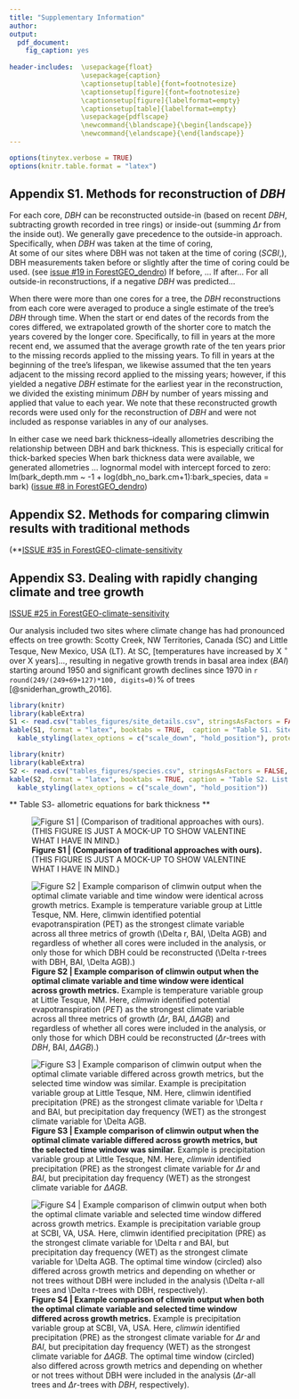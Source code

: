 ```yaml
---
title: "Supplementary Information"
author:
output: 
  pdf_document:
    fig_caption: yes
    
header-includes:  \usepackage{float}
                  \usepackage{caption}
                  \captionsetup[table]{font=footnotesize}
                  \captionsetup[figure]{font=footnotesize}
                  \captionsetup[figure]{labelformat=empty}
                  \captionsetup[table]{labelformat=empty}
                  \usepackage{pdflscape}
                  \newcommand{\blandscape}{\begin{landscape}}
                  \newcommand{\elandscape}{\end{landscape}}
---
```


```r
options(tinytex.verbose = TRUE)
options(knitr.table.format = "latex")
```

\listoftables
\listoffigures

\newpage

## Appendix S1. Methods for reconstruction of $DBH$

For each core, $DBH$ can be reconstructed outside-in (based on recent $DBH$, subtracting growth recorded in tree rings) or inside-out (summing $\Delta r$ from the inside out). 
We generally gave precedence to the outside-in approach.
Specifically, when $DBH$ was taken at the time of coring,  
At some of our sites where DBH was not taken at the time of coring (*SCBI*,), DBH measurements taken before or slightly after the time of coring could be used.
(see [issue #19 in ForestGEO_dendro](https://github.com/EcoClimLab/ForestGEO_dendro/issues/19))
If before, ... 
If after...
For all outside-in reconstructions, if a negative $DBH$ was predicted...

When there were more than one cores for a tree, the $DBH$ reconstructions from each core were averaged to produce a single estimate of the tree's $DBH$ through time. 
When the start or end dates of the records from the cores differed, we extrapolated growth of the shorter core to match the years covered by the longer core. 
Specifically, to fill in years at the more recent end, we assumed that the average growth rate of the ten years prior to the missing records applied to the missing years. 
To fill in years at the beginning of the tree's lifespan, we likewise assumed that the ten years adjacent to the missing record applied to the missing years; however, if this yielded a negative $DBH$ estimate for the earliest year in the reconstruction, we divided the existing minimum $DBH$ by number of years missing and applied that value to each year.
We note that these reconstructed growth records were used only for the reconstruction of $DBH$ and were not included as response variables in any of our analyses.


In either case we need bark thickness--ideally allometries describing the relationship between DBH and bark thickness. 
This is especially critical for thick-barked species
When bark thickness data were available, we generated allometries ... 
lognormal model with intercept forced to zero: lm(bark_depth.mm ~ -1 + log(dbh_no_bark.cm+1):bark_species, data = bark)
([issue #8 in ForestGEO_dendro](https://github.com/EcoClimLab/ForestGEO_dendro/issues/8))



\newpage

## Appendix S2. Methods for comparing climwin results with traditional methods
(**[ISSUE #35 in ForestGEO-climate-sensitivity ](https://github.com/EcoClimLab/ForestGEO-climate-sensitivity/issues/35)

\newpage

## Appendix S3. Dealing with rapidly changing climate and tree growth

[ISSUE #25 in ForestGEO-climate-sensitivity ](https://github.com/EcoClimLab/ForestGEO-climate-sensitivity/issues/25)

Our analysis included two sites where climate change has had pronounced effects on tree growth: Scotty Creek, NW Territories, Canada (SC) and Little Tesque, New Mexico, USA (LT).
At SC, [temperatures have increased by X $^\circ$ over X years]..., resulting in negative growth trends in basal area index ($BAI$) starting around 1950 and significant growth declines since 1970 in `r round(249/(249+69+127)*100, digits=0)`% of trees [@sniderhan_growth_2016].

\newpage

```r
library(knitr)
library(kableExtra)
S1 <- read.csv("tables_figures/site_details.csv", stringsAsFactors = FALSE, check.names = FALSE)
kable(S1, format = "latex", booktabs = TRUE,  caption = "Table S1. Site details", escape = F)%>%
  kable_styling(latex_options = c("scale_down", "hold_position"), protect_latex = T) 
```

\newpage
```r
library(knitr)
library(kableExtra)
S2 <- read.csv("tables_figures/species.csv", stringsAsFactors = FALSE, check.names = FALSE)
kable(S2, format = "latex", booktabs = TRUE, caption = "Table S2. List of species analyzed", escape = F)%>%
  kable_styling(latex_options = c("scale_down", "hold_position")) 
```

\newpage

** Table S3- allometric equations for bark thickness **

\newpage 
![**Figure S1 | (Comparison of traditional approaches with ours).**  (THIS FIGURE IS JUST A MOCK-UP TO SHOW VALENTINE WHAT I HAVE IN MIND.) ](tables_figures/mock_comparison_traditional_method.png)

![**Figure S2 | Example comparison of climwin output when the optimal climate variable and time window were identical across growth metrics.** Example is temperature variable group at Little Tesque, NM. Here, *climwin* identified potential evapotranspiration ($PET$) as the strongest climate variable across all three metrics of growth ($\Delta r$, BAI, $\Delta AGB$) and regardless of whether all cores were included in the analysis, or only those for which DBH could be reconstructed ($\Delta r$-trees with $DBH$, BAI, $\Delta AGB$).)](tables_figures/NewMexico_pet.png)

![**Figure S3 | Example comparison of climwin output when the optimal climate variable differed across growth metrics, but the selected time window was similar.** Example is precipitation variable group at Little Tesque, NM. Here, *climwin* identified precipitation (PRE) as the strongest climate variable for $\Delta r$ and $BAI$, but precipitation day frequency (WET) as the strongest climate variable for $\Delta AGB$.](tables_figures/NewMexico_wet_pre.png)

![**Figure S4 | Example comparison of climwin output when both the optimal climate variable and selected time window differed across growth metrics.** Example is precipitation variable group at SCBI, VA, USA. Here, *climwin* identified precipitation (PRE) as the strongest climate variable for $\Delta r$ and $BAI$, but precipitation day frequency (WET)  as the strongest climate variable for $\Delta AGB$. The optimal time window (circled) also differed across growth metrics and depending on whether or not trees without DBH were included in the analysis ($\Delta r$-all trees and $\Delta r$-trees with $DBH$, respectively). ](tables_figures/SCBI_pre_wet.png)